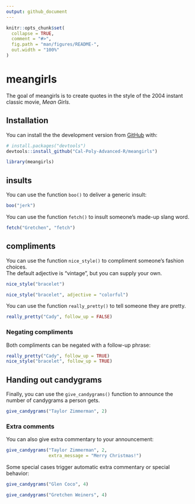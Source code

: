 ```yaml
---
output: github_document
---
```


<!-- README.md is generated from README.Rmd. Please edit that file -->

```r
knitr::opts_chunk$set(
  collapse = TRUE,
  comment = "#>",
  fig.path = "man/figures/README-",
  out.width = "100%"
)
```

# meangirls

<!-- badges: start -->
<!-- badges: end -->

The goal of meangirls is to create quotes in the style of the
2004 instant classic movie, *Mean Girls*.

## Installation

You can install the the development version from [GitHub](https://github.com/) with:

``` r
# install.packages("devtools")
devtools::install_github("Cal-Poly-Advanced-R/meangirls")
```

```r
library(meangirls)
```


## insults

You can use the function `boo()` to deliver a generic insult:

```r
boo("jerk")
```

You can use the function `fetch()` to insult someone's made-up slang word.

```r
fetch("Gretchen", "fetch")
```


## compliments

You can use the function `nice_style()` to compliment someone's fashion choices.  
The default adjective is "vintage", but you can supply your own.

```r
nice_style("bracelet")

nice_style("bracelet", adjective = "colorful")
```


You can use the function `really_pretty()` to tell someone they are pretty.

```r
really_pretty("Cady", follow_up = FALSE)
```

### Negating compliments

Both compliments can be negated with a follow-up phrase:

```r
really_pretty("Cady", follow_up = TRUE)
nice_style("bracelet", follow_up = TRUE)
```


## Handing out candygrams

Finally, you can use the `give_candygrams()` function to announce the number of
candygrams a person gets.

```r
give_candygrams("Taylor Zimmerman", 2)
```

### Extra comments

You can also give extra commentary to your announcement:

```r
give_candygrams("Taylor Zimmerman", 2, 
                extra_message = "Merry Christmas!")
```


Some special cases trigger automatic extra commentary or special behavior:


```r
give_candygrams("Glen Coco", 4)
```

```r
give_candygrams("Gretchen Weiners", 4)
```


